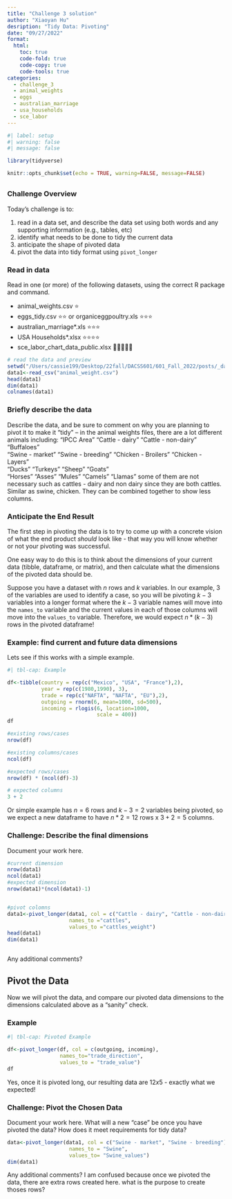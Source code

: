 ```yaml
---
title: "Challenge 3 solution"
author: "Xiaoyan Hu"
desription: "Tidy Data: Pivoting"
date: "09/27/2022"
format:
  html:
    toc: true
    code-fold: true
    code-copy: true
    code-tools: true
categories:
  - challenge_3
  - animal_weights
  - eggs
  - australian_marriage
  - usa_households
  - sce_labor
---
```


```r
#| label: setup
#| warning: false
#| message: false

library(tidyverse)

knitr::opts_chunk$set(echo = TRUE, warning=FALSE, message=FALSE)
```
## {.tabset}
### Challenge Overview

Today's challenge is to:

1.  read in a data set, and describe the data set using both words and any supporting information (e.g., tables, etc)
2.  identify what needs to be done to tidy the current data
3.  anticipate the shape of pivoted data
4.  pivot the data into tidy format using `pivot_longer`

### Read in data

Read in one (or more) of the following datasets, using the correct R package and command.

-   animal_weights.csv ⭐
-   eggs_tidy.csv ⭐⭐ or organiceggpoultry.xls ⭐⭐⭐
-   australian_marriage\*.xls ⭐⭐⭐
-   USA Households\*.xlsx ⭐⭐⭐⭐
-   sce_labor_chart_data_public.xlsx 🌟🌟🌟🌟🌟

```r
# read the data and preview
setwd("/Users/cassie199/Desktop/22fall/DACSS601/601_Fall_2022/posts/_data")
data1<-read_csv("animal_weight.csv")
head(data1)
dim(data1)
colnames(data1)

```

### Briefly describe the data

Describe the data, and be sure to comment on why you are planning to pivot it to make it "tidy"
-- in the animal weights files, there are a lot different animals including: 
  "IPCC Area"          "Cattle - dairy"     "Cattle - non-dairy" "Buffaloes"         
  "Swine - market"     "Swine - breeding"   "Chicken - Broilers" "Chicken - Layers"  
  "Ducks"              "Turkeys"            "Sheep"              "Goats"             
  "Horses"             "Asses"              "Mules"              "Camels"         "Llamas"
  some of them are not necessary such as cattles - dairy and non dairy since they are both cattles. Similar as swine, chicken. They can be combined together to show less columns. 

### Anticipate the End Result

The first step in pivoting the data is to try to come up with a concrete vision of what the end product *should* look like - that way you will know whether or not your pivoting was successful.

One easy way to do this is to think about the dimensions of your current data (tibble, dataframe, or matrix), and then calculate what the dimensions of the pivoted data should be.

Suppose you have a dataset with $n$ rows and $k$ variables. In our example, 3 of the variables are used to identify a case, so you will be pivoting $k-3$ variables into a longer format where the $k-3$ variable names will move into the `names_to` variable and the current values in each of those columns will move into the `values_to` variable. Therefore, we would expect $n * (k-3)$ rows in the pivoted dataframe!

### Example: find current and future data dimensions

Lets see if this works with a simple example.

```r
#| tbl-cap: Example

df<-tibble(country = rep(c("Mexico", "USA", "France"),2),
           year = rep(c(1980,1990), 3), 
           trade = rep(c("NAFTA", "NAFTA", "EU"),2),
           outgoing = rnorm(6, mean=1000, sd=500),
           incoming = rlogis(6, location=1000, 
                             scale = 400))
df

#existing rows/cases
nrow(df)

#existing columns/cases
ncol(df)

#expected rows/cases
nrow(df) * (ncol(df)-3)

# expected columns
3 + 2
```

Or simple example has $n = 6$ rows and $k - 3 = 2$ variables being pivoted, so we expect a new dataframe to have $n * 2 = 12$ rows x $3 + 2 = 5$ columns.

### Challenge: Describe the final dimensions

Document your work here.

```r
#current dimension
nrow(data1)
ncol(data1)
#expected dimension
nrow(data1)*(ncol(data1)-1)


#pivot colomns
data1<-pivot_longer(data1, col = c("Cattle - dairy", "Cattle - non-dairy"),
                    names_to ="cattles",
                    values_to ="cattles_weight")
head(data1)
dim(data1)



```

Any additional comments?

## Pivot the Data

Now we will pivot the data, and compare our pivoted data dimensions to the dimensions calculated above as a "sanity" check.

### Example

```r
#| tbl-cap: Pivoted Example

df<-pivot_longer(df, col = c(outgoing, incoming),
                 names_to="trade_direction",
                 values_to = "trade_value")
df
```

Yes, once it is pivoted long, our resulting data are $12x5$ - exactly what we expected!

### Challenge: Pivot the Chosen Data

Document your work here. What will a new "case" be once you have pivoted the data? How does it meet requirements for tidy data?

```r
data<-pivot_longer(data1, col = c("Swine - market", "Swine - breeding"),
                    names_to = "Swine",
                    values_to= "Swine_values")
dim(data1)

```

Any additional comments?
I am confused because once we pivoted the data, there are extra rows created here. what is the purpose to create thoses rows? 
